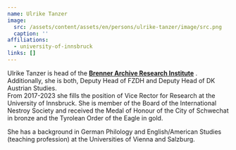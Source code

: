 ```yaml
---
name: Ulrike Tanzer
image:
  src: /assets/content/assets/en/persons/ulrike-tanzer/image/src.png
  caption: ''
affiliations:
  - university-of-innsbruck
links: []
---
```

Ulrike Tanzer is head of the [**Brenner Archive Research Institute**](https://www.uibk.ac.at/brenner-archiv/index.html.de) . Additionally, she is both, Deputy Head of FZDH and Deputy Head of DK Austrian Studies.\
From 2017-2023 she fills the position of Vice Rector for Research at the University of Innsbruck. She is member of the Board of the International Nestroy Society and received the Medal of Honour of the City of Schwechat in bronze and the Tyrolean Order of the Eagle in gold.

She has a background in German Philology and English/American Studies (teaching profession) at the Universities of Vienna and Salzburg.
